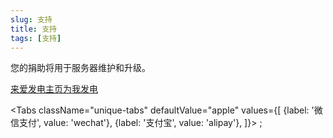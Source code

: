 ```yaml
---
slug: 支持
title: 支持
tags: [支持]
---
```


您的捐助将用于服务器维护和升级。  

<a href="https://afdian.net/@ykmc25565">来爱发电主页为我发电</a>

<Tabs
  className="unique-tabs"
  defaultValue="apple"
  values={[
    {label: '微信支付', value: 'wechat'},
    {label: '支付宝', value: 'alipay'},
  ]}>
  <TabItem value="wechat"></TabItem>
  <TabItem value="alipay"></TabItem>
</Tabs>;  
